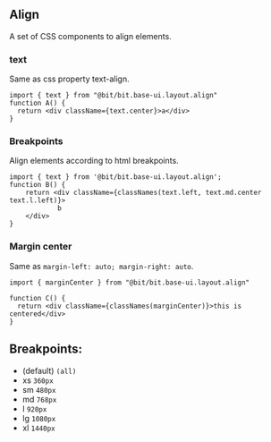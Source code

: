 ## Align

A set of CSS components to align elements.

### text

Same as css property text-align.

```tsx
import { text } from "@bit/bit.base-ui.layout.align"
function A() {
  return <div className={text.center}>a</div>
}
```

### Breakpoints

Align elements according to html breakpoints.

```tsx
import { text } from '@bit/bit.base-ui.layout.align';
function B() {
	return <div className={classNames(text.left, text.md.center text.l.left)}>
			b
	</div>
}
```

### Margin center

Same as `margin-left: auto; margin-right: auto`.

```tsx
import { marginCenter } from "@bit/bit.base-ui.layout.align"

function C() {
  return <div className={classNames(marginCenter)}>this is centered</div>
}
```

## Breakpoints:

- (default) `(all)`
- xs `360px`
- sm `480px`
- md `768px`
- l `920px`
- lg `1080px`
- xl `1440px`
